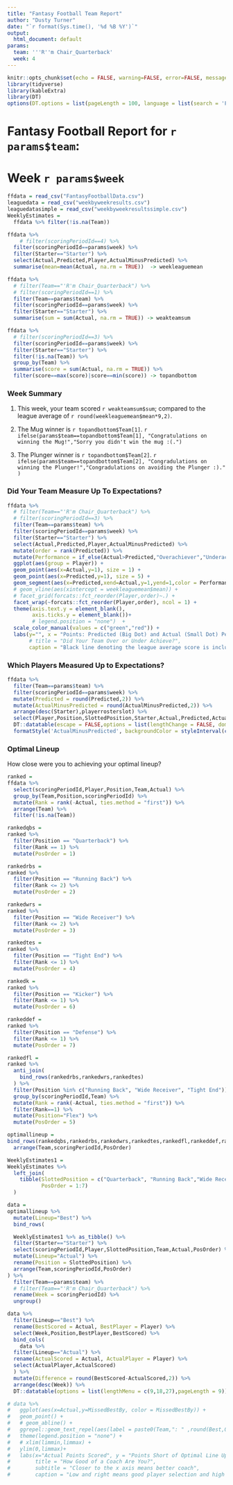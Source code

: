```yaml
---
title: "Fantasy Football Team Report"
author: "Dusty Turner"
date: "`r format(Sys.time(), '%d %B %Y')`"
output:
  html_document: default
params:
  team: '''R''m Chair_Quarterback'
  week: 4
---
```


```r
knitr::opts_chunk$set(echo = FALSE, warning=FALSE, error=FALSE, message=FALSE)
library(tidyverse)
library(kableExtra)
library(DT)
options(DT.options = list(pageLength = 100, language = list(search = 'Filter:')))
```

# Fantasy Football Report for `r params$team`: 
# Week `r params$week`

```r
ffdata = read_csv("FantasyFootballData.csv")
leaguedata = read_csv("weekbyweekresults.csv")
leaguedatasimple = read_csv("weekbyweekresultssimple.csv")
WeeklyEstimates = 
  ffdata %>% filter(!is.na(Team))
```

```r
ffdata %>%
    # filter(scoringPeriodId==4) %>%
  filter(scoringPeriodId==params$week) %>%
  filter(Starter=="Starter") %>%
  select(Actual,Predicted,Player,ActualMinusPredicted) %>%
  summarise(mean=mean(Actual, na.rm = TRUE))  -> weekleaguemean

ffdata %>%
  # filter(Team=="'R'm Chair_Quarterback") %>%
  # filter(scoringPeriodId==1) %>%
  filter(Team==params$team) %>%
  filter(scoringPeriodId==params$week) %>%
  filter(Starter=="Starter") %>%
  summarise(sum = sum(Actual, na.rm = TRUE)) -> weakteamsum

ffdata %>%
  # filter(scoringPeriodId==3) %>%
  filter(scoringPeriodId==params$week) %>%
  filter(Starter=="Starter") %>%
  filter(!is.na(Team)) %>%
  group_by(Team) %>%
  summarise(score = sum(Actual, na.rm = TRUE)) %>%
  filter(score==max(score)|score==min(score)) -> topandbottom
```

### Week Summary

1. This week, your team scored `r weakteamsum$sum`; compared to the league average of `r round(weekleaguemean$mean*9,2)`.

2. The Mug winner is `r topandbottom$Team[1]`.  `r ifelse(params$team==topandbottom$Team[1], "Congratulations on winning the Mug!","Sorry you didn't win the mug :(.")
`

3. The Plunger winner is `r topandbottom$Team[2]`. `r ifelse(params$team==topandbottom$Team[2], "Congradulations on winning the Plunger!","Congradulations on avoiding the Plunger :)." )`

### Did Your Team Measure Up To Expectations?

```r
ffdata %>%
  # filter(Team=="'R'm Chair_Quarterback") %>%
  # filter(scoringPeriodId==3) %>%
  filter(Team==params$team) %>%
  filter(scoringPeriodId==params$week) %>%
  filter(Starter=="Starter") %>%
  select(Actual,Predicted,Player,ActualMinusPredicted) %>%
  mutate(order = rank(Predicted)) %>%
  mutate(Performance = if_else(Actual>Predicted,"Overachiever","Underachiever")) %>%
  ggplot(aes(group = Player)) +
  geom_point(aes(x=Actual,y=1), size = 1) +
  geom_point(aes(x=Predicted,y=1), size = 5) +
  geom_segment(aes(x=Predicted,xend=Actual,y=1,yend=1,color = Performance), arrow = arrow()) +
  # geom_vline(aes(xintercept = weekleaguemean$mean)) +
  # facet_grid(forcats::fct_reorder(Player,order)~.) +
  facet_wrap(~forcats::fct_reorder(Player,order), ncol = 1) +
  theme(axis.text.y = element_blank(),
        axis.ticks.y = element_blank())+
        # legend.position = "none")  +
  scale_color_manual(values = c("green","red")) +
  labs(y="", x = "Points: Predicted (Big Dot) and Actual (Small Dot) Performance", 
       # title = "Did Your Team Over or Under Achieve?",
       caption = "Black line denoting the league average score is included for reference")

```

### Which Players Measured Up to Expectations?

```r
ffdata %>%
  filter(Team==params$team) %>%
  filter(scoringPeriodId==params$week) %>%
  mutate(Predicted = round(Predicted,2)) %>%
  mutate(ActualMinusPredicted = round(ActualMinusPredicted,2)) %>%
  arrange(desc(Starter),playerrosterslot) %>%
  select(Player,Position,SlottedPosition,Starter,Actual,Predicted,ActualMinusPredicted) %>%
  DT::datatable(escape = FALSE,options = list(lengthChange = FALSE, dom = 't')) %>%
  formatStyle('ActualMinusPredicted', backgroundColor = styleInterval(c(-100,-10,-5,0,5,10,100),  c("black","red","lightpink","khaki","khaki","lightgreen","green","black")))
```

### Optimal Lineup

How close were you to achieving your optimal lineup?

```r
ranked = 
ffdata %>%
  select(scoringPeriodId,Player,Position,Team,Actual) %>%
  group_by(Team,Position,scoringPeriodId) %>%
  mutate(Rank = rank(-Actual, ties.method = "first")) %>%
  arrange(Team) %>%
  filter(!is.na(Team))

rankedqbs =
ranked %>%
  filter(Position == "Quarterback") %>%
  filter(Rank == 1) %>%
  mutate(PosOrder = 1)

rankedrbs =
ranked %>%
  filter(Position == "Running Back") %>%
  filter(Rank <= 2) %>%
  mutate(PosOrder = 2)

rankedwrs =
ranked %>%
  filter(Position == "Wide Receiver") %>%
  filter(Rank <= 2) %>%
  mutate(PosOrder = 3)

rankedtes =
ranked %>%
  filter(Position == "Tight End") %>%
  filter(Rank <= 1) %>%
  mutate(PosOrder = 4)

rankedk =
ranked %>%
  filter(Position == "Kicker") %>%
  filter(Rank <= 1) %>%
  mutate(PosOrder = 6)

rankeddef =
ranked %>%
  filter(Position == "Defense") %>%
  filter(Rank <= 1) %>%
  mutate(PosOrder = 7)

rankedfl =
ranked %>%
  anti_join(
    bind_rows(rankedrbs,rankedwrs,rankedtes)
  ) %>%
  filter(Position %in% c("Running Back", "Wide Receiver", "Tight End")) %>%
  group_by(scoringPeriodId,Team) %>%
  mutate(Rank = rank(-Actual, ties.method = "first")) %>%
  filter(Rank==1) %>%
  mutate(Position="Flex") %>%
  mutate(PosOrder = 5)

optimallineup = 
bind_rows(rankedqbs,rankedrbs,rankedwrs,rankedtes,rankedfl,rankeddef,rankedk) %>%
  arrange(Team,scoringPeriodId,PosOrder)
```


```r
WeeklyEstimates1 = 
WeeklyEstimates %>%
  left_join(
    tibble(SlottedPosition = c("Quarterback", "Running Back","Wide Receiver","Tight End", "Flex", "Kicker", "Defense"),
           PosOrder = 1:7)
  )

data =
optimallineup %>% 
  mutate(Lineup="Best") %>%
  bind_rows(

  WeeklyEstimates1 %>% as_tibble() %>%
  filter(Starter=="Starter") %>%
  select(scoringPeriodId,Player,SlottedPosition,Team,Actual,PosOrder) %>%
  mutate(Lineup="Actual") %>%
  rename(Position = SlottedPosition) %>%
  arrange(Team,scoringPeriodId,PosOrder)
) %>%
  filter(Team==params$team) %>%
  # filter(Team=="'R'm Chair_Quarterback") %>%
  rename(Week = scoringPeriodId) %>%
  ungroup()

data %>%
  filter(Lineup=="Best") %>%
  rename(BestScored = Actual, BestPlayer = Player) %>%
  select(Week,Position,BestPlayer,BestScored) %>%
  bind_cols(
    data %>%
  filter(Lineup=="Actual") %>%
  rename(ActualScored = Actual, ActualPlayer = Player) %>%
  select(ActualPlayer,ActualScored)
  ) %>%
  mutate(Difference = round(BestScored-ActualScored,2)) %>%
  arrange(desc(Week)) %>%
  DT::datatable(options = list(lengthMenu = c(9,18,27),pageLength = 9))

# data %>%
#   ggplot(aes(x=Actual,y=MissedBestBy, color = MissedBestBy)) +
#   geom_point() + 
#   # geom_abline() +
#   ggrepel::geom_text_repel(aes(label = paste0(Team,": " ,round(Best,0))), max.iter = 100000) +
#   theme(legend.position = "none") +
#   # xlim(limmin,limmax) + 
#   ylim(0,limmax)+
#   labs(x="Actual Points Scored", y = "Points Short of Optimal Line Up", 
#        title = "How Good of a Coach Are You?",
#        subtitle = "Closer to the x axis means better coach",
#        caption = "Low and right means good player selection and high points scored.")
```

